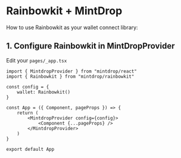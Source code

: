# Rainbowkit + MintDrop

How to use Rainbowkit as your wallet connect library:

## 1. Configure Rainbowkit in MintDropProvider

Edit your `pages/_app.tsx`

```tsx
import { MintdropProvider } from "mintdrop/react"
import { Rainbowkit } from "mintdrop/rainbowkit"

const config = {
	wallet: Rainbowkit()
}

const App = ({ Component, pageProps }) => {
	return (
		<MintdropProvider config={config}>
			<Component {...pageProps} />
		</MintdropProvider>
	)
}

export default App
```

